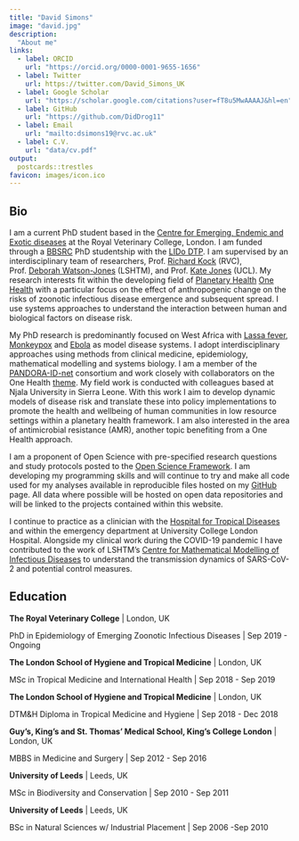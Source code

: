 ```yaml
---
title: "David Simons"
image: "david.jpg"
description:
  "About me"
links:
  - label: ORCID
    url: "https://orcid.org/0000-0001-9655-1656"
  - label: Twitter
    url: https://twitter.com/David_Simons_UK
  - label: Google Scholar
    url: "https://scholar.google.com/citations?user=fT8u5MwAAAAJ&hl=en"
  - label: GitHub
    url: "https://github.com/DidDrog11"
  - label: Email
    url: "mailto:dsimons19@rvc.ac.uk"
  - label: C.V.
    url: "data/cv.pdf"
output:
  postcards::trestles
favicon: images/icon.ico
---
```


## Bio

I am a current PhD student based in the [Centre for Emerging, Endemic and Exotic diseases](https://www.rvc.ac.uk/research/research-centres-and-facilities/ceeed) at the Royal Veterinary College, London. I am funded through a [BBSRC](https://bbsrc.ukri.org/) PhD studentship with the [LIDo DTP](https://www.lido-dtp.ac.uk/). I am supervised by an interdisciplinary team of researchers, Prof. [Richard Kock](https://www.rvc.ac.uk/about/our-people/richard-kock) (RVC), Prof. [Deborah Watson-Jones](https://scholar.google.com/citations?user=csCh6RsAAAAJ) (LSHTM), and Prof. [Kate Jones](https://www.ucl.ac.uk/biosciences/people/prof-kate-jones) (UCL). My research interests fit within the developing field of [Planetary Health](https://unfccc.int/climate-action/momentum-for-change/planetary-health) [One Health](https://www.cdc.gov/onehealth/basics/index.html) with a particular focus on the effect of anthropogenic change on the risks of zoonotic infectious disease emergence and subsequent spread. I use systems approaches to understand the interaction between human and biological factors on disease risk. 

My PhD research is predominantly focused on West Africa with [Lassa fever](https://www.cdc.gov/vhf/lassa/index.html), [Monkeypox](https://www.cdc.gov/poxvirus/monkeypox/) and [Ebola](https://www.cdc.gov/vhf/ebola/) as model disease systems. I adopt interdisciplinary approaches using methods from clinical medicine, epidemiology, mathematical modelling and systems biology. I am a member of the [PANDORA-ID-net](https://pandora.tghn.org/) consortium and work closely with collaborators on the One Health [theme](https://pandora.tghn.org/one-health/). My field work is conducted with colleagues based at Njala University in Sierra Leone. With this work I aim to develop dynamic models of disease risk and translate these into policy implementations to promote the health and wellbeing of human communities in low resource settings within a planetary health framework. I am also interested in the area of antimicrobial resistance (AMR), another topic benefiting from a One Health approach.

I am a proponent of Open Science with pre-specified research questions and study protocols posted to the [Open Science Framework](https://osf.io/dashboard). I am developing my programming skills and will continue to try and make all code used for my analyses available in reproducible files hosted on my [GitHub](https://github.com/diddrog11) page. All data where possible will be hosted on open data repositories and will be linked to the projects contained within this website.

I continue to practice as a clinician with the [Hospital for Tropical Diseases](http://www.thehtd.org) and within the emergency department at University College London Hospital. Alongside my clinical work during the COVID-19 pandemic I have contributed to the work of LSHTM's [Centre for Mathematical Modelling of Infectious Diseases](https://cmmid.github.io/topics/covid19/) to understand the transmission dynamics of SARS-CoV-2 and potential control measures.

## Education

**The Royal Veterinary College** | London, UK

PhD in Epidemiology of Emerging Zoonotic Infectious Diseases | Sep 2019 - Ongoing

**The London School of Hygiene and Tropical Medicine** | London, UK

MSc in Tropical Medicine and International Health | Sep 2018 - Sep 2019
  
**The London School of Hygiene and Tropical Medicine** | London, UK

DTM&H Diploma in Tropical Medicine and Hygiene | Sep 2018 - Dec 2018

**Guy's, King's and St. Thomas' Medical School, King's College London** | London, UK

MBBS in Medicine and Surgery | Sep 2012 - Sep 2016

**University of Leeds** | Leeds, UK

MSc in Biodiversity and Conservation | Sep 2010 - Sep 2011

**University of Leeds** | Leeds, UK

BSc in Natural Sciences w/ Industrial Placement | Sep 2006 -Sep 2010